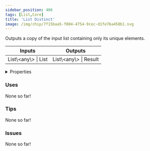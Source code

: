 ```yaml
---
sidebar_position: 406
tags: [List,Core]
title: 'List Distinct'
image: /img/chip/7f15baa5-f804-4754-9cec-d1fe76a458b1.svg
---
```


Outputs a copy of the input list containing only its unique elements.



<IChip uuid="7f15baa5-f804-4754-9cec-d1fe76a458b1"/>

<table><thead><tr><th>Inputs</th><th>Outputs</th></tr></thead><tbody><tr><td>List\&lt;any\&gt; | List</td><td>List\&lt;any\&gt; | Result</td></tr></tbody></table>

<details>
  <summary>Properties</summary>
  <div>
    <div>
    <table>
      <tbody>
        <tr>
          <td>Is beta required?</td>
          <td>No</td>
        </tr>
        <tr>
          <td>Is chip a trolling risk?</td>
          <td>No</td>
        </tr>
        <tr>
          <td>Is chip a role assignment risk?</td>
          <td>No</td>
        </tr>
        <tr>
          <td>Chip UUID</td>
          <td>7f15baa5-f804-4754-9cec-d1fe76a458b1</td>
        </tr>
        <tr>
          <td>Room availability</td>
          <td>Available everywhere</td>
        </tr>
      </tbody>
    </table>
    </div>
  </div>
</details>

### Uses

None so far!

### Tips

None so far!

### Issues

None so far!
